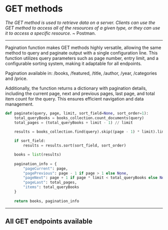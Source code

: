 
# GET methods

_The GET method is used to retrieve data on a server. Clients can use the GET method to access all of the resources of a given type, or they can use it to access a specific resource._ ~ Postman.

---

Pagination function makes GET methods highly versatile, allowing the same method to query and paginate output with a single configuration line. 
This function utilizes query parameters such as page number, entry limit, and a configurable sorting system, making it adaptable for all endpoints.

<Callout type="info">
  Pagination available in: /books, /featured, /title, /author, /year, /categories and /price.
</Callout>

Additionally, the function returns a dictionary with pagination details, including the current page, next and previous pages, last page, and total item count for the query. This ensures efficient navigation and data management.

```python filename="pagination.js" {1} copy
def paginate(query, page, limit, sort_field=None, sort_order=1):
    total_queryBooks = books_collection.count_documents(query) 
    total_pages = (total_queryBooks + limit - 1) // limit  
    
    results = books_collection.find(query).skip((page - 1) * limit).limit(limit)

    if sort_field:
        results = results.sort(sort_field, sort_order)

    books = list(results)
    
    pagination_info = {
        "pageCurrent": page,
        "pagePrevious": page - 1 if page > 1 else None,
        "pageNext": page + 1 if page * limit < total_queryBooks else None,
        "pageLast": total_pages,
        "items": total_queryBooks
    }
    
    return books, pagination_info
```

---

## All GET endpoints available

<Cards>
  <Card title="/allbooks" href="api-get/allbooks" />
  <Card title="/books/total" href="api-get/books-total" />
  <Card title="/books/id" href="api-get/books-id" />
  <Card title="/books" href="api-get/books" />
  <Card title="/books/featured" href="api-get/books-featured" />
  <Card title="/books/title" href="api-get/books-title" />
  <Card title="/books/author" href="api-get/books-author" />
  <Card title="/books/year" href="api-get/books-year" />
  <Card title="/books/categories" href="api-get/books-categories" />
  <Card title="/books/price" href="api-get/books-price" />
</Cards>